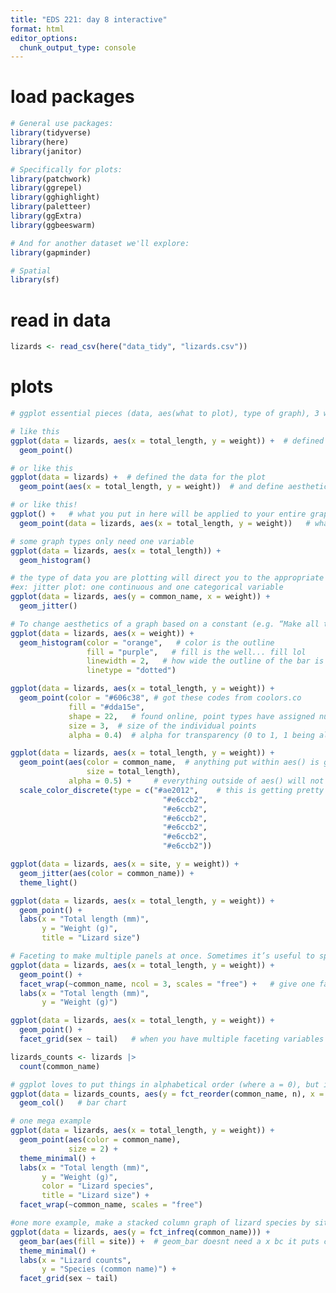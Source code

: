 ```yaml
---
title: "EDS 221: day 8 interactive"
format: html
editor_options: 
  chunk_output_type: console
---
```

# load packages
```r
# General use packages:
library(tidyverse)
library(here)
library(janitor)

# Specifically for plots:
library(patchwork)
library(ggrepel)
library(gghighlight)
library(paletteer)
library(ggExtra)
library(ggbeeswarm)

# And for another dataset we'll explore:
library(gapminder)

# Spatial
library(sf)
```

# read in data
```r
lizards <- read_csv(here("data_tidy", "lizards.csv"))
```

# plots
```r
# ggplot essential pieces (data, aes(what to plot), type of graph), 3 ways (that do the same thing):

# like this
ggplot(data = lizards, aes(x = total_length, y = weight)) +  # defined the data and aestetics for the entire plot
  geom_point()

# or like this
ggplot(data = lizards) +  # defined the data for the plot
  geom_point(aes(x = total_length, y = weight))  # and define aesthetics for each line independently

# or like this!
ggplot() +   # what you put in here will be applied to your entire graphic 
  geom_point(data = lizards, aes(x = total_length, y = weight))   # what you put in here is applied just to this layer. this syntax here where data is defined within the geometry is great for stuff like mapping

```

```r
# some graph types only need one variable
ggplot(data = lizards, aes(x = total_length)) +
  geom_histogram()
```

```r
# the type of data you are plotting will direct you to the appropriate graph type
#ex: jitter plot: one continuous and one categorical variable
ggplot(data = lizards, aes(y = common_name, x = weight)) +
  geom_jitter()
```

```r
# To change aesthetics of a graph based on a constant (e.g. “Make all the points BLUE”), we can add the information directly to the relevant geom_ layer
ggplot(data = lizards, aes(x = weight)) +
  geom_histogram(color = "orange",   # color is the outline
                 fill = "purple",   # fill is the well... fill lol
                 linewidth = 2,   # how wide the outline of the bar is
                 linetype = "dotted") 
```

```r
ggplot(data = lizards, aes(x = total_length, y = weight)) +
  geom_point(color = "#606c38", # got these codes from coolors.co
             fill = "#dda15e",
             shape = 22,   # found online, point types have assigned numbers
             size = 3,  # size of the individual points
             alpha = 0.4)  # alpha for transparency (0 to 1, 1 being all color)
```

```r
ggplot(data = lizards, aes(x = total_length, y = weight)) +
  geom_point(aes(color = common_name,  # anything put within aes() is going to change                                               based on a variable
                 size = total_length),
             alpha = 0.5) +     # everything outside of aes() will not 
  scale_color_discrete(type = c("#ae2012",    # this is getting pretty advanced
                                  "#e6ccb2",
                                  "#e6ccb2",
                                  "#e6ccb2",
                                  "#e6ccb2",
                                  "#e6ccb2",
                                  "#e6ccb2"))

```

```r
ggplot(data = lizards, aes(x = site, y = weight)) +
  geom_jitter(aes(color = common_name)) +
  theme_light()
```

```r
ggplot(data = lizards, aes(x = total_length, y = weight)) +
  geom_point() +
  labs(x = "Total length (mm)",
       y = "Weight (g)",
       title = "Lizard size")
```

```r
# Faceting to make multiple panels at once. Sometimes it’s useful to split up information!
ggplot(data = lizards, aes(x = total_length, y = weight)) +
  geom_point() +
  facet_wrap(~common_name, ncol = 3, scales = "free") +   # give one faceting variable, panels get wrapped into a grid. scales = "free" allows each panel to have their own scale
  labs(x = "Total length (mm)",
       y = "Weight (g)")
```

```r
ggplot(data = lizards, aes(x = total_length, y = weight)) +
  geom_point() +
  facet_grid(sex ~ tail)   # when you have multiple faceting variables
```

```r
lizards_counts <- lizards |>
  count(common_name)

# ggplot loves to put things in alphabetical order (where a = 0), but is rarely the order we want. o we use factor reorder (fct_reorder)
ggplot(data = lizards_counts, aes(y = fct_reorder(common_name, n), x = n)) +
  geom_col()   # bar chart
```

```r
# one mega example
ggplot(data = lizards, aes(x = total_length, y = weight)) +
  geom_point(aes(color = common_name),
             size = 2) +
  theme_minimal() +
  labs(x = "Total length (mm)",
       y = "Weight (g)",
       color = "Lizard species",
       title = "Lizard size") +
  facet_wrap(~common_name, scales = "free")
```

```r
#one more example, make a stacked column graph of lizard species by site:
ggplot(data = lizards, aes(y = fct_infreq(common_name))) +
  geom_bar(aes(fill = site)) +  # geom_bar doesnt need a x bc it puts count on the x axis
  theme_minimal() +
  labs(x = "Lizard counts",
       y = "Species (common name)") +
  facet_grid(sex ~ tail)
```










